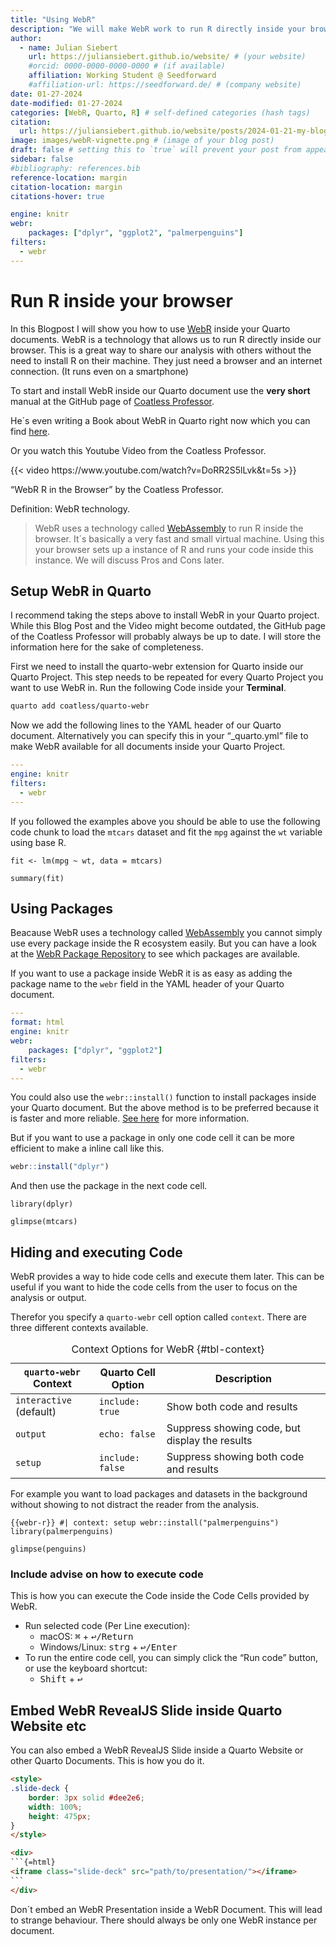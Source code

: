 ```yaml
---
title: "Using WebR"
description: "We will make WebR work to run R directly inside your browser."
author:
  - name: Julian Siebert
    url: https://juliansiebert.github.io/website/ # (your website)
    #orcid: 0000-0000-0000-0000 # (if available)
    affiliation: Working Student @ Seedforward
    #affiliation-url: https://seedforward.de/ # (company website)
date: 01-27-2024
date-modified: 01-27-2024
categories: [WebR, Quarto, R] # self-defined categories (hash tags)
citation: 
  url: https://juliansiebert.github.io/website/posts/2024-01-21-my-blog-post/ 
image: images/webR-vignette.png # (image of your blog post)
draft: false # setting this to `true` will prevent your post from appearing on your listing page until you're ready!
sidebar: false
#bibliography: references.bib
reference-location: margin
citation-location: margin
citations-hover: true

engine: knitr
webr: 
    packages: ["dplyr", "ggplot2", "palmerpenguins"]
filters:
  - webr
---
```


# Run R inside your browser

In this Blogpost I will show you how to use [WebR](https://docs.r-wasm.org/webr/latest/) inside your Quarto documents. WebR is a technology that allows us to run R directly inside our browser. This is a great way to share our analysis with others without the need to install R on their machine. They just need a browser and an internet connection. (It runs even on a smartphone)

To start and install WebR inside our Quarto document use the **very short** manual at the GitHub page of [Coatless Professor](https://github.com/coatless/quarto-webr).

He´s even writing a Book about WebR in Quarto right now which you can find [here](https://quarto-webr.thecoatlessprofessor.com/).

Or you watch this Youtube Video from the Coatless Professor.

::: {#vid-webr}

{{< video https://www.youtube.com/watch?v=DoRR2S5lLvk&t=5s >}}

"WebR R in the Browser" by the Coatless Professor.

:::

::: {.definitionbox}
:::: {.definitionbox-header}
::::: {.definitionbox-icon}
:::::
Definition:
WebR technology.
::::
> WebR uses a technology called [WebAssembly](https://webassembly.org/) to run R inside the browser. It´s basically a very fast and small virtual machine. Using this your browser sets up a instance of R and runs your code inside this instance. We will discuss Pros and Cons later.
:::

## Setup WebR in Quarto

I recommend taking the steps above to install WebR in your Quarto project. While this Blog Post and the Video might become outdated, the GitHub page of the Coatless Professor will probably always be up to date. I will store the information here for the sake of completeness.

First we need to install the quarto-webr extension for Quarto inside our Quarto Project. This step needs to be repeated for every Quarto Project you want to use WebR in. Run the following Code inside your **Terminal**.

```bash
quarto add coatless/quarto-webr
```

Now we add the following lines to the YAML header of our Quarto document. Alternatively you can specify this in your "_quarto.yml" file to make WebR available for all documents inside your Quarto Project.

```.yaml
---
engine: knitr
filters:
  - webr
---
```

If you followed the examples above you should be able to use the following code chunk to load the `mtcars` dataset and fit the `mpg` against the `wt` variable using base R.

```webr-r

fit <- lm(mpg ~ wt, data = mtcars)

summary(fit)

```


## Using Packages

Beacause WebR uses a technology called [WebAssembly](https://webassembly.org/) you cannot simply use every package inside the R ecosystem easily. But you can have a look at the [WebR Package Repository](https://repo.r-wasm.org/) to see which packages are available.

If you want to use a package inside WebR it is as easy as adding the package name to the `webr` field in the YAML header of your Quarto document.

```.yaml
---
format: html
engine: knitr
webr: 
    packages: ["dplyr", "ggplot2"]
filters:
  - webr
---
```

You could also use the `webr::install()` function to install packages inside your Quarto document. But the above method is to be preferred because it is faster and more reliable. [See here](https://quarto-webr.thecoatlessprofessor.com/qwebr-using-r-packages.html) for more information.

But if you want to use a package in only one code cell it can be more efficient to make a inline call like this.

```r
webr::install("dplyr")
```

And then use the package in the next code cell.

```webr-r

library(dplyr)

glimpse(mtcars)

```

## Hiding and executing Code

WebR provides a way to hide code cells and execute them later. This can be useful if you want to hide the code cells from the user to focus on the analysis or output.

Therefor you specify a `quarto-webr` cell option called `context`. There are three different contexts available.

| `quarto-webr` Context   | Quarto Cell Option | Description                                    |
|-------------------------|--------------------|------------------------------------------------|
| `interactive` (default) | `include: true`    | Show both code and results                     |
| `output`                | `echo: false`      | Suppress showing code, but display the results |
| `setup`                 | `include: false`   | Suppress showing both code and results         |

:Context Options for WebR {#tbl-context}

For example you want to load packages and datasets in the background without showing to not distract the reader from the analysis.

```{{webr-r}}
#| context: setup
webr::install("palmerpenguins")
library(palmerpenguins)
```

```webr-r

glimpse(penguins)

```

### Include advise on how to execute code

This is how you can execute the Code inside the Code Cells provided by WebR. 

- Run selected code (Per Line execution):
  - macOS: <kbd>⌘</kbd> + <kbd>↩/Return</kbd>
  - Windows/Linux: <kbd>strg</kbd> + <kbd>↩/Enter</kbd>

- To run the entire code cell, you can simply click the "Run code" button, or use the keyboard shortcut:
  - <kbd>Shift</kbd> + <kbd>↩</kbd>


## Embed WebR RevealJS Slide inside Quarto Website etc

You can also embed a WebR RevealJS Slide inside a Quarto Website or other Quarto Documents. This is how you do it.

````html
<style>
.slide-deck {
    border: 3px solid #dee2e6;
    width: 100%;
    height: 475px;
}
</style>

<div>
```{=html}
<iframe class="slide-deck" src="path/to/presentation/"></iframe>
```
</div>
````
:::{.callout-important}
Don´t embed an WebR Presentation inside a WebR Document. This will lead to strange behaviour. There should always be only one WebR instance per document.
:::
